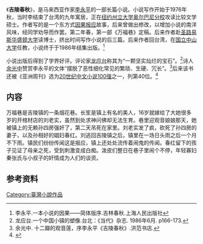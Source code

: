 {{expand|time=2015-08-28T07:38:25+00:00}}
《'''吉陵春秋'''》，是马来西亚作家[[李永平_(作家)|李永平]]的一部长篇小说。小说写作开始于1976年秋，当时李结束了台湾的九年寓居，正在[[紐約州立大學奧本尼分校|纽约州立大学奥尔巴尼分校]]攻读比较文学硕士。作者写的是一个东方式[[因果报应|因果报应]]故事，后来曾做出修改，以增加小说的南洋风味，经同学劝导而作罢。第二年春，第一部《万福巷》定稿。后来作者赴[[圣路易斯华盛顿大学|圣路易斯华盛顿大学]]读博士，挤出时间写作小说的后三篇。后来作者回台湾，在[[国立中山大学|国立中山大学]]任教，小说终于于1986年结集出版。<ref>李永平.一本小说的因果——简体版序.吉林春秋.上海人民出版社</ref>

小说出版后得到了学界好评。评论家[[龙应台|龙应台]]称其为“一颗坚实灿烂的宝石”。<ref>龙应台.一个中国小镇的塑像.台北：《当代》杂志. 1986年6月. p166-173.</ref>诗人[[余光中|余光中]]赞赏李永平的文体“摆脱了恶性细化常见的繁琐、生硬、冗长”。<ref>余光中. 十二瓣的观音莲，序李永平《吉陵春秋》.洪范书店.</ref>后来该书还被《亚洲周刊》选为[[20世纪中文小说100强|20世纪中文小说100强]]之一，列第40位。<ref>{{Cite web |url=http://cul.qq.com/a/20130507/000092.htm |title=20世纪中文小说100强名单 |accessdate=2015-08-28 |archive-date=2016-03-05 |archive-url=https://web.archive.org/web/20160305181858/http://cul.qq.com/a/20130507/000092.htm |dead-url=no }}</ref>

==内容==
万福巷是吉陵镇的一条烟花巷。长笙是镇上有名的美人，16岁就嫁给了大她很多岁的开棺材店的刘老实，虽然到处求神问佛却无法生育。巷里迎观音娘娘那天，她被镇上的无赖孙四房强奸了，第二天吊死在家里。刘老实发了疯，砍死了孙四房的妻子，以及孙相好的娼妇春红。刘逃回吉陵镇之后，镇里在一场日头雨之后一个月不下雨。镇民们纷纷传闻这是报应，镇上还处处流传着闹鬼的传闻。春红留下的孩子见证了母亲之死，受到刺激变成白痴。泼皮们整日在巷子里闹个不停，年轻寡妇秦张氏与小叔子的奸情成为人们的谈资。

==参考资料==
{{reflist|2}}

[[Category:臺灣小說作品|Category:臺灣小說作品]]